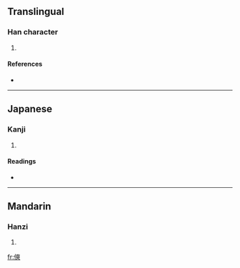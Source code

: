 ==Translingual==

===Han character===
{{Han char|rn=9|rad=人|as=11|sn=13|four=2423<sub>4</sub>|canj=人大大大 (OKKK)}}

# {{defn|Han}}

====References====
* {{Han ref|kx=0115.030|dkj=01031|dj=0245.010|hdz=10210.090|uh=50B8|ud=20664|bh=DCC4|bd=56516}}

----

==Japanese==

===Kanji===
{{ja-kanji|grade=|rs=人11}}

# {{defn|Japanese}}

====Readings====
* {{ja-readings|on=[[そう]] (sō), [[しょう]] (shō)|kun=[[わるい]] (warui)}}

----

==Mandarin==

===Hanzi===
{{cmn-hanzi|pin=[[qiǎng]] ([[qiang3]])|wg=ch'iang<sup>3</sup>}}

# {{defn|Mandarin}}

[[fr:傸]]